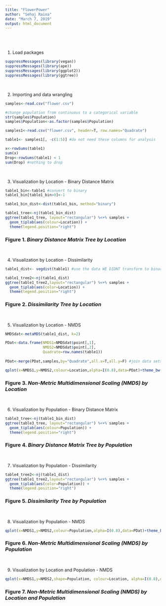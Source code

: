 ```yaml
---
title: "FlowerPower"
author: "Sehaj Raina"
date: "March 7, 2019"
output: html_document
---
```


<br><br>

1. Load packages
```r
suppressMessages(library(vegan))
suppressMessages(library(ape))
suppressMessages(library(ggplot2))
suppressMessages(library(ggtree))
```

<br>

2. Importing and data wrangling 
```r
samples<-read.csv("flower.csv")

#change population from continuous to a categorical variable 
str(samples$Population)
samples$Population<-as.factor(samples$Population)

samples1<-read.csv("flower.csv", header=T, row.names="Quadrate")

table1<- samples1[, -c(1:5)] #do not need these columns for analysis 

x<-rowSums(table1)
sum(x)
Drop<-rowSums(table1) < 1
sum(Drop) #nothing to drop
```

<br>

3. Visualization by Location - Binary Distance Matrix
```r
table1_bin<-table1 #convert to binary
table1_bin[table1_bin>0]<-1

table1_bin_dist<-dist(table1_bin, method="binary")

table1_tree<-nj(table1_bin_dist)
ggtree(table1_tree, layout="rectangular") %<+% samples + 
  geom_tiplab(aes(colour=Location)) + 
  theme(legend.position="right")
```

### __Figure 1.__ *Binary Distance Matrix Tree by Location*

<br>

4. Visualization by Location - Dissimilarity
```r
table1_dist<- vegdist(table1) #use the data WE DIDNT transform to binary

table1_tree2<-nj(table1_dist)
ggtree(table1_tree2,layout="rectangular") %<+% samples + 
  geom_tiplab(aes(color=Location)) + 
  theme(legend.position="right")
```

### __Figure 2.__ *Dissimilarity Tree by Location*

<br>

5. Visualization by Location - NMDS
```r
NMDSdat<-metaMDS(table1_dist, k=2)

PDat<-data.frame(NMDS1=NMDSdat$point[,1],
                 NMDS2=NMDSdat$point[,2],
                 Quadrate=row.names(table1))
 
PDat<-merge(PDat,samples,by="Quadrate",all.x=T,all.y=F) #join data sets 

qplot(x=NMDS1,y=NMDS2,colour=Location,alpha=I(0.8),data=PDat)+theme_bw()
```

### __Figure 3.__ *Non-Metric Multidimensional Scaling (NMDS) by Location*

<br>

6. Visualization by Population - Binary Distance Matrix
```r
table3_tree<-nj(table1_bin_dist)
ggtree(table3_tree, layout="rectangular") %<+% samples + 
  geom_tiplab(aes(colour=Population)) + 
  theme(legend.position="right") 
```

### __Figure 4.__ *Binary Distance Matrix Tree by Population*

<br>

7. Visualization by Population - Dissimilarity
```r
table4_tree2<-nj(table1_dist)
ggtree(table1_tree2,layout="rectangular") %<+% samples + 
  geom_tiplab(aes(color=Population)) + 
  theme(legend.position="right")
```

### __Figure 5.__ *Dissimilarity Tree by Population*

<br>

8. Visualization by Population - NMDS
```r
qplot(x=NMDS1,y=NMDS2,colour=Population,alpha=I(0.8),data=PDat)+theme_bw()
```

### __Figure 6.__ *Non-Metric Multidimensional Scaling (NMDS) by Population*

<br>

9. Visualization by Location and Population - NMDS
```r
qplot(x=NMDS1,y=NMDS2,shape=Population, colour=Location, alpha=I(0.8),data=PDat)+theme_bw()
```

### __Figure 7.__ *Non-Metric Multidimensional Scaling (NMDS) by Location and Population*

<br>

####




